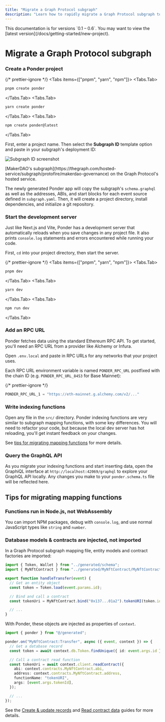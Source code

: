 ```yaml
---
title: "Migrate a Graph Protocol subgraph"
description: "Learn how to rapidly migrate a Graph Protocol subgraph to Ponder."
---
```



<Callout type="warning">
  This documentation is for versions `0.1 – 0.6`. You may want to view the
  [latest version](/docs/getting-started/new-project).
</Callout>

# Migrate a Graph Protocol subgraph

<Steps>

### Create a Ponder project

{/* prettier-ignore */}
<Tabs items={["pnpm", "yarn", "npm"]}>
  <Tabs.Tab>
```bash filename="shell"
pnpm create ponder
```
</Tabs.Tab>
  <Tabs.Tab>
```bash filename="shell"
yarn create ponder
```
</Tabs.Tab>
  <Tabs.Tab>
```bash filename="shell"
npm create ponder@latest
```
</Tabs.Tab>
</Tabs>

First, enter a project name. Then select the **Subgraph ID** template option and paste in your subgraph's deployment ID:

![Subgraph ID screenshot](/subgraph-id.png)

<div className="caption">
  [MakerDAO's
  subgraph](https://thegraph.com/hosted-service/subgraph/protofire/makerdao-governance)
  on the Graph Protocol's hosted service.
</div>

The newly generated Ponder app will copy the subgraph's `schema.graphql` as well as the addresses, ABIs, and start blocks for each event source defined in `subgraph.yaml`. Then, it will create a project directory, install dependencies, and initialize a git repository.

### Start the development server

Just like Next.js and Vite, Ponder has a development server that automatically reloads when you save changes in any project file. It also prints `console.log` statements and errors encountered while running your code.

First, `cd` into your project directory, then start the server.

{/* prettier-ignore */}
<Tabs items={["pnpm", "yarn", "npm"]}>
  <Tabs.Tab>
```bash filename="shell"
pnpm dev
```
</Tabs.Tab>
  <Tabs.Tab>
```bash filename="shell"
yarn dev
```
</Tabs.Tab>
  <Tabs.Tab>
```bash filename="shell"
npm run dev
```
</Tabs.Tab>
</Tabs>

### Add an RPC URL

Ponder fetches data using the standard Ethereum RPC API. To get started, you'll need an RPC URL from a provider like Alchemy or Infura.

Open `.env.local` and paste in RPC URLs for any networks that your project uses.

Each RPC URL environment variable is named `PONDER_RPC_URL` postfixed with the chain ID (e.g. `PONDER_RPC_URL_8453` for Base Mainnet):

{/* prettier-ignore */}
```js filename=".env.local"
PONDER_RPC_URL_1 = "https://eth-mainnet.g.alchemy.com/v2/..."
```

### Write indexing functions

Open any file in the `src/` directory. Ponder indexing functions are very similar to subgraph mapping functions, with some key differences. You will need to refactor your code, but because the local dev server has hot reloading, you'll get instant feedback on your changes.

See [tips for migrating mapping functions](/docs/getting-started/migrate-subgraph) for more details.

### Query the GraphQL API

As you migrate your indexing functions and start inserting data, open the GraphiQL interface at `http://localhost:42069/graphql` to explore your GraphQL API locally. Any changes you make to your `ponder.schema.ts` file will be reflected here.

</Steps>

## Tips for migrating mapping functions

### Functions run in Node.js, not WebAssembly

You can import NPM packages, debug with `console.log`, and use normal JavaScript types like `string` and `number`.

### Database models & contracts are injected, not imported

In a Graph Protocol subgraph mapping file, entity models and contract factories are imported:

```ts filename="mapping.ts (Graph Protocol)"
import { Token, Wallet } from "../generated/schema";
import { MyNftContract } from "../generated/MyNftContract/MyNftContract";

export function handleTransfer(event) {
  // Get an entity object
  const token = Token.load(event.params.id);

  // Bind and call a contract
  const tokenUri = MyNftContract.bind("0x137...01a2").tokenURI(token.id);

  // ...
}
```

With Ponder, these objects are injected as properties of `context`.

```ts filename="src/MyNftContract.ts"
import { ponder } from "@/generated";

ponder.on("MyNftContract:Transfer", async ({ event, context }) => {
  // Get a database record
  const token = await context.db.Token.findUnique({ id: event.args.id });

  // Call a contract read function
  const tokenUri = await context.client.readContract({
    abi: context.contracts.MyNftContract.abi,
    address: context.contracts.MyNftContract.address,
    functionName: "tokenURI",
    args: [event.args.tokenId],
  });

  // ...
});
```

See the [Create & update records](/docs/indexing/create-update-records) and [Read contract data](/docs/indexing/read-contract-data) guides for more details.
